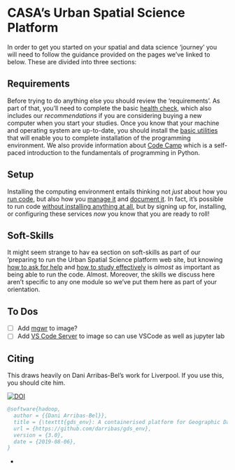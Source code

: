 # CASA's Urban Spatial Science Platform

In order to get you started on your spatial and data science 'journey' you will need to follow the guidance provided on the pages we've linked to below. These are divided into three sections: 

## Requirements

Before trying to do anything else you should review the 'requirements'. As part of that, you'll need to complete the basic [health check](./req/health.qmd), which also includes our *recommendations* if you are considering buying a new computer when you start your studies. Once you know that your machine and operating system are up-to-date, you should install the [basic utilities](./req/base.qmd) that will enable you to complete installation of the programming environment. We also provide information about [Code Camp](./req/code_camp.qmd) which is a self-paced introduction to the fundamentals of programming in Python.

## Setup

Installing the computing environment entails thinking not *just* about how you [run code](./setup/env.qmd), but also how you [manage it](./setup/git.qmd) and [document it](./setup/markdown.qmd). In fact, it's possible to run code [without installing anything at all](./setup/no_install.qmd), but by signing up for, installing, or configuring these services *now* you know that you are ready to roll!

## Soft-Skills

It might seem strange to hav ea section on soft-skills as part of our 'preparing to run the Urban Spatial Science platform web site, but knowing [how to ask for help](./skills/help.qmd) and [how to study effectively](./skills/attention.qmd) is *almost* as important as being able to run the code. Almost. Moreover, the skills we discuss here aren't specific to any one module so we've put them here as part of your orientation.

## To Dos

::: {.callout-important}
- [ ] Add [mgwr](https://mgwr.readthedocs.io/en/latest/) to image? 
- [ ] Add [VS Code Server]() to image so can use VSCode as well as jupyter lab
:::

## Citing

This draws heavily on Dani Arribas-Bel's work for Liverpool. If you use this, you should cite him.

[![DOI](https://zenodo.org/badge/65582539.svg)](https://zenodo.org/badge/latestdoi/65582539)

```bibtex
@software{hadoop,
  author = {{Dani Arribas-Bel}},
  title = {\texttt{gds_env}: A containerised platform for Geographic Data Science},
  url = {https://github.com/darribas/gds_env},
  version = {3.0},
  date = {2019-08-06},
}
```

- 

